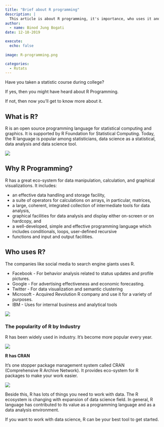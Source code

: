 ```yaml
---
title: "Brief about R programming"
description: |
  This article is about R programming, it's importance, who uses it and why it's popular among statisticians. 
author:
  - name: Binod Jung Bogati
date: 12-18-2019

execute: 
  echo: false
    
image: R-programming.png

categories:
  - Rstats
---
```


Have you taken a statistic course during college?

If yes, then you might have heard about R Programming.

If not, then now you'll get to know more about it.

## What is R?

R is an open source programming language for statistical computing and graphics. It is supported by R Foundation for Statistical Computing. Today, the R language is popular among statisticians, data science as a statistical, data analysis and data science tool.

![](R-programming.png)

## Why R Programming?

R has a great eco-system for data manipulation, calculation, and graphical visualizations. It includes:

-   an effective data handling and storage facility,
-   a suite of operators for calculations on arrays, in particular, matrices,
-   a large, coherent, integrated collection of intermediate tools for data analysis,
-   graphical facilities for data analysis and display either on-screen or on hardcopy, and
-   a well-developed, simple and effective programming language which includes conditionals, loops, user-defined recursive
-   functions and input and output facilities.

## Who uses R?

The companies like social media to search engine giants uses R.

-   Facebook - For behavior analysis related to status updates and profile pictures.
-   Google - For advertising effectiveness and economic forecasting.
-   Twitter - For data visualization and semantic clustering
-   Microsoft - Acquired Revolution R company and use it for a variety of purposes.
-   IBM - Uses for internal business and analytical tools

![](giants-using-R.png)

### The popularity of R by Industry

R has been widely used in industry. It's become more popular every year.

![](R-by-industry-visit.png)

**R has CRAN**

It's one stopper package management system called CRAN (Comprehensive R Archive Network). It provides eco-system for R packages to make your work easier.

![](R-package-network.png)

Beside this, R has lots of things you need to work with data. The R ecosystem is changing with expansion of data science field. In general, R language has contributed to its value as a programming language and as a data analysis environment.

If you want to work with data science, R can be your best tool to get started.
